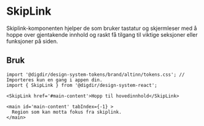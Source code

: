 

<Meta of={SkipLinkStories} />

# SkipLink

Skiplink-komponenten hjelper de som bruker tastatur og skjermleser med å hoppe over gjentakende innhold og raskt få tilgang til viktige seksjoner eller funksjoner på siden.

<Primary />
<Controls />

## Bruk

```tsx
import '@digdir/design-system-tokens/brand/altinn/tokens.css'; // Importeres kun en gang i appen din.
import { SkipLink } from '@digdir/design-system-react';

<SkipLink href='#main-content'>Hopp til hovedinnhold</SkipLink>

<main id='main-content' tabIndex={-1} >
  Region som kan motta fokus fra skiplink.
</main>
```
